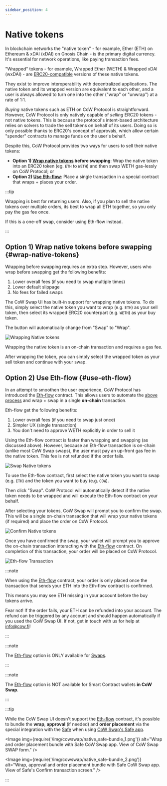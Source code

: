 ```yaml
---
sidebar_position: 4
---
```



# Native tokens

In blockchain networks the "native token" - for example, Ether (ETH) on Ethereum & xDAI (xDAI) on Gnosis Chain - is the primary digital currency. 
It's essential for network operations, like paying transaction fees.

"Wrapped" tokens - for example, Wrapped Ether (WETH) & Wrapped xDAI (wxDAI) - are [ERC20-compatible](https://ethereum.org/en/developers/docs/standards/tokens/erc-20/) versions of these native tokens. 

They exist to improve interoperability with decentralized applications. The native token and its wrapped version are equivalent to each other, and a user is always allowed to turn one into the other ("wrap" or "unwrap") at a rate of 1:1.

_Buying_ native tokens such as ETH on CoW Protocol is straightforward. However, CoW Protocol is only natively capable of _selling_ ERC20 tokens - not native tokens. 
This is because the protocol's intent-based architecture relies on solvers to trade the sell tokens on behalf of its users.
Doing so is only possible thanks to ERC20's concept of approvals, which allow certain "spender" contracts to manage funds on the user's behalf.

Despite this, CoW Protocol provides two ways for users to sell their native tokens:

* **Option 1) [Wrap native tokens](#wrap-native-tokens) before swapping**: Wrap the native token into an ERC20 token (eg. `ETH` to `WETH`) and then swap WETH gas-lessly on CoW Protocol; or
* **Option 2) [Use Eth-flow](#use-eth-flow)**:  Place a single transaction in a special contract that wraps + places your order.

:::tip

Wrapping is best for returning users. Also, if you plan to sell the native tokens over multiple orders, its best to wrap all ETH together, so you only pay the gas fee once.

If this is a one-off swap, consider using Eth-flow instead.

:::

## Option 1) Wrap native tokens before swapping {#wrap-native-tokens}

Wrapping before swapping requires an extra step. However, users who wrap before swapping get the following benefits: 
1. Lower overall fees (if you need to swap multiple times)
2. Lower default slippage
3. No fees for failed swaps

The CoW Swap UI has built-in support for wrapping native tokens. To do this, simply select the native token you want to wrap (e.g. `ETH`) as your sell token, then select its wrapped ERC20 counterpart (e.g. `WETH`) as your buy token. 

The button will automatically change from "Swap" to "Wrap".

![Wrapping Native tokens](/img/cowswap/native_wrap.png)

Wrapping the native token is an on-chain transaction and requires a gas fee. 

After wrapping the token, you can simply select the wrapped token as your sell token and continue with your swap.



## Option 2) Use Eth-flow {#use-eth-flow}

In an attempt to smoothen the user experience, CoW Protocol has introduced the [Eth-flow](/cow-protocol/reference/contracts/periphery/eth-flow) contract. This allows users to automate the [above process](#wrap-native-tokens) and wrap + swap in a single **on-chain** transaction. 

Eth-flow get the following benefits:
1. Lower overall fees (if you need to swap just once)
2. Simpler UX (single transaction)
3. You don't need to approve WETH explicitly in order to sell it

Using the Eth-flow contract is faster than wrapping and swapping (as discussed above). However, because an Eth-flow transaction is on-chain (unlike most CoW Swap swaps), the user must pay an up-front gas fee in the native token. This fee is not refunded if the order fails.

![Swap Native tokens](/img/cowswap/native_swap.png)

To use the Eth-flow contract, first select the native token you want to swap (e.g. `ETH`) and the token you want to buy (e.g. `COW`). 

Then click "Swap". CoW Protocol will automatically detect if the native token needs to be wrapped and will execute the Eth-flow contract on your behalf.

After selecting your tokens, CoW Swap will prompt you to confirm the swap. This will be a single on-chain transaction that will wrap your native tokens (if required) and place the order on CoW Protocol.

![Confirm Native tokens](/img/cowswap/native_confirm.png)

<EthFlowTip />

Once you have confirmed the swap, your wallet will prompt you to approve the on-chain transaction interacting with the [Eth-flow](/cow-protocol/reference/contracts/periphery/eth-flow) contract. On completion of this transaction, your order will be placed on CoW Protocol.

![Eth-flow Transaction](/img/cowswap/native_tx.png)

:::note

When using the [Eth-flow](/cow-protocol/reference/contracts/periphery/eth-flow) contract, your order is only placed once the transaction that sends your ETH into the Eth-flow contract is confirmed.

This means you may see ETH missing in your account before the buy tokens arrive.

Fear not! If the order fails, your ETH can be refunded into your account.
The refund can be triggered by any account and should happen automatically if you used the CoW Swap UI. If not, get in touch with us for help at [info@cow.fi](mailto:info@cow.fi)!

:::

:::note

The [Eth-flow](/cow-protocol/reference/contracts/periphery/eth-flow) option is ONLY available for [Swaps](/cow-protocol/tutorials/cow-swap/swap).

:::

:::note

The [Eth-flow](/cow-protocol/reference/contracts/periphery/eth-flow) option is NOT available for Smart Contract wallets **in CoW Swap**.

:::


:::tip

While the CoW Swap UI doesn't support the [Eth-flow](/cow-protocol/reference/contracts/periphery/eth-flow) contract, it's possible to bundle the **wrap**, **approval** (if needed) and **order placement** via the special integration with the [Safe](https://app.safe.global) when using [CoW Swap's Safe app](https://app.safe.global/share/safe-app?appUrl=https%3A%2F%2Fswap.cow.fi&chain=eth).

<Image img={require('/img/cowswap/native_safe-bundle_1.png')} alt="Wrap and order placement bundle with Safe CoW Swap app. View of CoW Swap SWAP form." />

<Image img={require('/img/cowswap/native_safe-bundle_2.png')} alt="Wrap, approval and order placement bundle with Safe CoW Swap app. View of Safe's Confirm transaction screen." />

:::